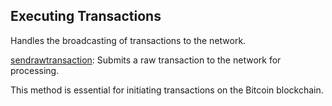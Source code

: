 

## Executing Transactions

Handles the broadcasting of transactions to the network.

[sendrawtransaction](/bitcoin-api/executingtransactions/sendrawtransaction): Submits a raw transaction to the network for processing.

This method is essential for initiating transactions on the Bitcoin blockchain.

<Space h={16} />
<GetStarted />
